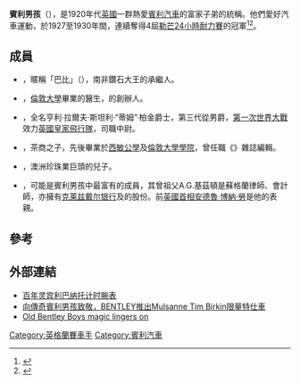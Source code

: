 '''賓利男孩'''（{{lang-en|'''Bentley Boys'''}}），是1920年代[[英國|英國]]一群熱愛[[賓利汽車|賓利汽車]]的富家子弟的統稱。他們愛好汽車運動，於1927至1930年間，連續奪得4屆[[勒芒24小時耐力賽|勒芒24小時耐力賽]]的冠軍<ref>{{cite web|url=http://www.ultimatecarpage.com/car/1698/Bentley-Speed-Six--Blue-Train-Special-.html|title=Bentley Speed Six 'Blue Train Special'|last=Melissen|first=Wouter|date=2004-01-12|work=UltimateCarPage|accessdate=2008-11-04|archive-date=2011-06-12|archive-url=https://web.archive.org/web/20110612131957/http://www.ultimatecarpage.com/car/1698/Bentley-Speed-Six--Blue-Train-Special-.html|dead-url=no}}</ref><ref>{{cite web|url=http://autoaficionado.net/issue/0101-38.html|title=The Slippery Shape of Power|last=Burgess-Wise|first=David|date=2006-01-01|work=Auto Aficionado|accessdate=2008-11-04|deadurl=yes|archiveurl=https://web.archive.org/web/20090324025849/http://autoaficionado.net/issue/0101-38.html|archivedate=2009-03-24}}</ref>。

==成員==
* {{link-en|伍爾夫·巴納特|Woolf Barnato}}，暱稱「巴比」（{{lang|en|Babe}}），南非鑽石大王{{link-en|巴尼·巴納特|Barney Barnato}}的承繼人。
* {{link-en|达德利·本加菲尔德|Dudley Benjafield}}，[[倫敦大學|倫敦大學]]畢業的醫生，{{link-en|英國賽車手俱樂部|British Racing Drivers' Club}}的創辦人。
* {{link-en|蒂姆·柏金|Tim Birkin}}，全名亨利·拉爾夫·斯坦利·“蒂姆”·柏金爵士，第三代從男爵，[[第一次世界大戰|第一次世界大戰]]效力[[英國皇家飛行隊|英國皇家飛行隊]]，司職中尉。
* {{link-en|薩米·戴維斯|S. C. H. "Sammy" Davis}}，茶商之子，先後畢業於[[西敏公學|西敏公學]]及[[倫敦大學學院|倫敦大學學院]]，曾任職《{{link-en|Autocar|Autocar}}》雜誌編輯。
* {{link-en|伯納德·魯賓|Bernard Rubin}}，澳洲珍珠業巨頭的兒子。
* {{link-en|格倫·基茲頓|Glen Kidston}}，可能是賓利男孩中最富有的成員，其曾祖父A.G.基茲頓是蘇格蘭律師、會計師，亦擁有[[克莱兹戴尔银行|克莱兹戴尔银行]]及{{link-en|克萊德航運公司|Clyde Shipping Company}}的股份。前[[英國首相|英國首相]][[安德魯·博納·勞|安德魯·博納·勞]]是他的表親。

==參考==
{{reflist}}

==外部連結==
* [http://style.sina.com.cn/time/watches/2011-04-02/115976103.shtml 百年灵宾利巴纳托计时腕表] {{Wayback|url=http://style.sina.com.cn/time/watches/2011-04-02/115976103.shtml |date=20160304191417 }}
* [http://www.autonet.com.tw/cgi-bin/view.cgi?/news/2014/1/b4010348.ti+a2+a3+a4+a5+b1+/news/2014/1/b4010348+b3+d6+c1+c2+c3+e1+e2+e3+e5+f1 向傳奇賓利男孩致敬，BENTLEY推出Mulsanne Tim Birkin限量特仕車] {{Wayback|url=http://www.autonet.com.tw/cgi-bin/view.cgi?%2Fnews%2F2014%2F1%2Fb4010348.ti+a2+a3+a4+a5+b1+%2Fnews%2F2014%2F1%2Fb4010348+b3+d6+c1+c2+c3+e1+e2+e3+e5+f1 |date=20160304193813 }}
* [http://www.telegraph.co.uk/motoring/4750811/Old-Bentley-Boys-magic-lingers-on.html Old Bentley Boys magic lingers on] {{Wayback|url=http://www.telegraph.co.uk/motoring/4750811/Old-Bentley-Boys-magic-lingers-on.html |date=20180111032105 }}{{en}}

[[Category:英格蘭賽車手|Category:英格蘭賽車手]]
[[Category:賓利汽車|Category:賓利汽車]]
